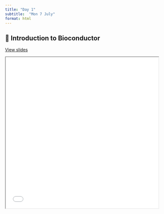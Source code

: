 ```yaml
---
title: "Day 1"
subtitle:  "Mon 7 July"
format: html
---
```


## 📘 Introduction to Bioconductor

[View slides](../slides/day1_intro.html)

```{=html}
<iframe src="../slides/day1_intro.html" width="100%" height="500px"></iframe>
```

<!-- 08:30-09:15	Lecture: Introduction to Bioconductor -->
<!-- 09:15-10:00	Lecture: Transcriptomics: biology of transcription, quantification, batch effects and QC -->
<!-- 10:00-10:30	~~~ Coffee ~~~ -->
<!-- 10:30-11:15	Lecture: Regression: power, identifiability, diagnostics -->
<!-- 11:15-12:00	Lecture: Statistical testing and multiple hypotheses -->
<!-- 12:00-14:00	~~~ Lunch break ~~~ -->
<!-- 14:00-15:30	Lab: R and Bioconductor basics -->
<!-- 15:30-16:00	~~~ Coffee ~~~ -->
<!-- 16:00-17:00	Lab continuation -->
<!-- 17:00-17:30	Intro to Project Groups (optional) -->
<!-- 20:10-22:00	Evening session: Project groups and discussions -->
